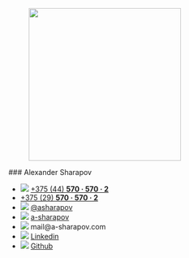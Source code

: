 ---
---


<aside id="contacts">
  <figure data-role="avatar">
    <img src="/images/a-sharapov-photo.webp" width="300px" />
  </figure>
  ### Alexander Sharapov
  <ul class="contactsList">
    <li>
      <img src="/images/icons/phone.svg" />
      <a href="tel:+375445705702">
        +375&nbsp;(44)&nbsp;<strong>570&nbsp;·&nbsp;570&nbsp;·&nbsp;2</strong>
      </a>
    </li>
    <li>
      <span class="indent" />
      <a href="tel:+375295705702">
        +375&nbsp;(29)&nbsp;<strong>570&nbsp;·&nbsp;570&nbsp;·&nbsp;2</strong>
      </a>
    </li>
    <li class="indented">
      <img src="/images/icons/telegram.svg" />
      <a href="https://t.me/asharapov" target="_blank">
        @asharapov
      </a>
    </li>
    <li>
      <img src="/images/icons/skype.svg" />
      <a href="skype:a-sharapov?chat">a-sharapov</a>
    </li>
    <li>
      <img src="/images/icons/letter.svg" />
      mail@a-sharapov.com
    </li>
    <li class="indented">
      <img src="/images/icons/linkedin.svg" />
      <a
        href="https://www.linkedin.com/in/sharapov-alexander/"
        rel="external nofollow"
        target="_blank"
      >
        Linkedin
      </a>
    </li>
    <li>
      <img src="/images/icons/github.svg" />
      <a href="https://github.com/a-sharapov" rel="external nofollow" target="_blank">
        Github
      </a>
    </li>
  </ul>
</aside>

<FeedbackForm />
